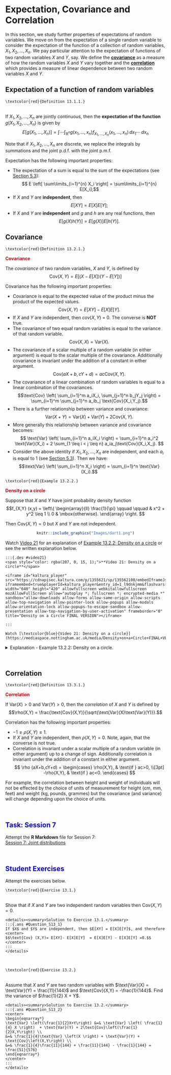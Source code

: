 # Expectation, Covariance and Correlation {#Correlation}

In this section, we study further properties of expectations of random variables. We move on from the expectation of a single random variable to consider the expectation of the function of a collection of random variables, $X_1, X_2, \ldots, X_n$. We pay particular attention to the expectation of functions of two random variables $X$ and $Y$, say. We define the [**covariance**](#Correlation:Covariance) as a measure of how the random variables $X$ and $Y$ vary together and the [**correlation**](#Correlation:Correlation) which provides a measure of linear dependence between two random variables $X$ and $Y$.


## Expectation of a function of random variables {#Correlation:Expectation}

:::{.def #Correlation:def:expectation} 
```asis
\textcolor{red}{Definition 13.1.1.}
```
\
If $X_1,X_2,\dots,X_n$ are jointly continuous, then the **expectation of the function** $g(X_1,X_2,\dots,X_n)$ is given by  
<center>
$$ E[g(X_1,\dots,X_n)] = \int\cdots\int_{\mathbb{R}^n} g(x_1,\dots,x_n) f_{X_1,\dots,X_n}(x_1,\dots,x_n) \,dx_1 \cdots \,dx_n $$
</center>
:::

Note that if $X_1,X_2,\dots,X_n$ are discrete, we replace the integrals by summations and the joint p.d.f. with the joint p.m.f.

Expectation has the following important properties:

- The expectation of a sum is equal to the sum of the expectations (see [Section 5.3](#rv:expect)):  
<center>
$$ E \left[ \sum\limits_{i=1}^{n} X_i \right] = \sum\limits_{i=1}^{n} E[X_i];$$  
</center>  
- If $X$ and $Y$ are **independent**, then  
<center>
$$E[XY] = E[X]E[Y];$$  
</center>  
- If $X$ and $Y$ are **independent** and $g$ and $h$ are any real functions, then  
<center>
$$E[g(X)h(Y)]=E[g(X)]E[h(Y)].$$  
</center>  

## Covariance {#Correlation:Covariance}

:::{.def #Correlation:def:covariance}    
```asis
\textcolor{red}{Definition 13.2.1.}
```
<span style="color: rgba(207, 0, 15, 1);">**Covariance**</span>  

The *covariance* of two random variables, $X$ and $Y$, is defined by  
<center>  
$$\text{Cov}(X,Y) = E\left[(X-E[X])(Y-E[Y])\right]$$  
</center>  
:::

Covariance has the following important properties:  

- Covariance is equal to the expected value of the product minus the product of the expected values.  
<center>  
$$\text{Cov} (X,Y) = E[XY]-E[X]E[Y].$$  
</center>  
- If $X$ and $Y$ are independent, then $cov(X,Y)$ = 0.  The converse is **NOT** true.  
- The covariance of two equal random variables is equal to the variance of that random variable.  
<center>  
$$\text{Cov}(X,X) = \text{Var}(X).$$  
</center>  
- The covariance of a scalar multiple of a random variable (in either argument) is equal to the scalar multiple of the covariance. Additionally covariance is invariant under the addition of a constant in either argument.  
<center>
$$\text{Cov} (aX+b,cY+d) = ac \text{Cov}(X,Y).$$   
</center>  
-  The covariance of a linear combination of random variables is equal to a linear combination of the covariances.  
<center>  
$$\text{Cov} \left( \sum_{i=1}^m a_iX_i, \sum_{j=1}^n b_jY_j \right) = \sum_{i=1}^m \sum_{j=1}^n a_ib_j \text{Cov}(X_i,Y_j).$$  
</center>  
- There is a further relationship between variance and covariance:  
<center>
$$\text{Var}(X+Y) = \text{Var}(X) + \text{Var}(Y) + 2\text{Cov}(X,Y).$$  
</center>  
- More generally this relationship between variance and covariance becomes:  
<center>  
$$ \text{Var} \left( \sum_{i=1}^n a_iX_i \right) = \sum_{i=1}^n a_i^2 \text{Var}(X_i) + 2 \sum_{1 \leq i < j \leq n} a_ia_j\text{Cov}(X_i,X_j). $$  
</center>  
- Consider the above identity if $X_1,X_2,\dots,X_n$ are independent, and each $a_i$ is equal to $1$ (see [Section 5.3](#rv:expect)). Then we have:  
<center>  
$$\text{Var} \left( \sum_{i=1}^n X_i \right) = \sum_{i=1}^n \text{Var} (X_i).$$  
</center>



:::{.ex #Correlation:ex:circle}    
```asis
\textcolor{red}{Example 13.2.2.}
```
<span style="color: rgba(207, 0, 15, 1);">**Density on a circle** </span>  
  
Suppose that $X$ and $Y$ have joint probability density function 
<center>
$$f_{X,Y} (x,y) = \left\{ \begin{array}{ll} \frac{1}{\pi} \qquad \qquad & x^2 + y^2 \leq 1 \\ 0 & \mbox{otherwise}. \end{array} \right. $$ 
</center>
Then $\text{Cov} (X,Y) =0$ but $X$ and $Y$ are not independent. 

<center>
```r
knitr::include_graphics("Images/dart1.png")
```
</center>
:::


Watch [Video 21](#video21) for an explanation of [Example 13.2.2: Density on a circle](#Correlation:ex:circle) or see the written explanation below.

```asis
:::{.des #video21}
<span style="color: rgba(207, 0, 15, 1);">**Video 21: Density on a circle**</span>  

<iframe id="kaltura_player" src="https://cdnapisec.kaltura.com/p/1355621/sp/135562100/embedIframeJs/uiconf_id/13188771/partner_id/1355621?iframeembed=true&playerId=kaltura_player&entry_id=1_l9dnkjmm&flashvars[streamerType]=auto&amp;flashvars[localizationCode]=en&amp;flashvars[sideBarContainer.plugin]=true&amp;flashvars[sideBarContainer.position]=left&amp;flashvars[sideBarContainer.clickToClose]=true&amp;flashvars[chapters.plugin]=true&amp;flashvars[chapters.layout]=vertical&amp;flashvars[chapters.thumbnailRotator]=false&amp;flashvars[streamSelector.plugin]=true&amp;flashvars[EmbedPlayer.SpinnerTarget]=videoHolder&amp;flashvars[dualScreen.plugin]=true&amp;flashvars[hotspots.plugin]=1&amp;flashvars[Kaltura.addCrossoriginToIframe]=true&amp;&wid=1_yxwy9epo" width="640" height="420" allowfullscreen webkitallowfullscreen mozAllowFullScreen allow="autoplay *; fullscreen *; encrypted-media *" sandbox="allow-downloads allow-forms allow-same-origin allow-scripts allow-top-navigation allow-pointer-lock allow-popups allow-modals allow-orientation-lock allow-popups-to-escape-sandbox allow-presentation allow-top-navigation-by-user-activation" frameborder="0" title="Density on a Circle FINAL VERSION"></iframe>

:::
```

```asis
Watch [\textcolor{blue}{Video 21: Density on a circle}](https://mediaspace.nottingham.ac.uk/media/Density+on+a+Circle+FINAL+VERSION/1_l9dnkjmm)
```  

<details><summary>Explanation - Example 13.2.2: Density on a circle.</summary>

We begin by computing $E[X]$, $E[Y]$ and $E[XY]$.  
To compute $E[X]$, we first find $f_X (x)$.  
Note that if $X=x$, then  
<center>  
\[ x^2 + y^2 \leq 1 \hspace{1cm} \Leftrightarrow \hspace{1cm} y^2 \leq 1-x^2 \hspace{1cm} \Leftrightarrow \hspace{1cm} 
- \sqrt{1-x^2} \leq y \leq \sqrt{1-x^2}. \]  
</center> 
Hence, for $-1 < x< 1$,  
<center>  
\begin{eqnarray*}
f_X (x) &=& \int_{-\sqrt{1-x^2}}^{\sqrt{1-x^2}} f_{X,Y} (x,y) \, dy  \\
&=& \int_{-\sqrt{1-x^2}}^{\sqrt{1-x^2}} \frac{1}{\pi} \, dy  \\
&=& \left[ \frac{y}{\pi} \right]_{-\sqrt{1-x^2}}^{\sqrt{1-x^2}} \\
&=& \frac{\sqrt{1-x^2}}{\pi} - \frac{-\sqrt{1-x^2}}{\pi} = \frac{2 \sqrt{1- x^2}}{\pi}. \end{eqnarray*}
</center>  
Thus  
<center>  
\[ f_X (x) = \left\{ \begin{array}{ll}  \frac{2 \sqrt{1- x^2}}{\pi} \qquad \qquad & -1 < x < 1 \\ 0 & \mbox{otherwise}. \end{array} \right.  \]  
</center>  
see Figure \@ref(fig:circle).  
<center>
```r
x=seq(-1,1,0.001)
p=2*sqrt(1-x^2)/pi
plot(x,p,xlab="x",ylab=expression(paste(f[X],"(x)")),main="",type="l",lwd=2)
```
</center> 
Therefore $E[X]$ is given by  
<center>  
\begin{eqnarray*}
E[X] &=& \int_{-\infty}^\infty x f_X (x) \, dx \\
&=& \int_{-1}^1 x  \frac{2 \sqrt{1- x^2}}{\pi} \, dx \\
&=& \int_{-1}^0 x  \frac{2 \sqrt{1- x^2}}{\pi} \, dx  +  \int_0^1 x  \frac{2 \sqrt{1- x^2}}{\pi} \, dx \end{eqnarray*}  
</center>  
Using a change of variable $v=-x$ in the first integral:  
<center>  
\begin{eqnarray*}
 \int_{-1}^0 x  \frac{2 \sqrt{1- x^2}}{\pi} \, dx &=& \int_1^0 (-v) \frac{2 \sqrt{1- (-v)^2}}{\pi} \, (-dv) \\
 &=& - \int_0^1 v \frac{2 \sqrt{1- (v)^2}}{\pi} \, dv.
\end{eqnarray*}  
</center>  

Hence, the red and blue integrals below are equal:  
<center>
\begin{eqnarray*}
E[X] &=&  - \color{red}{\int_0^1 v \frac{2 \sqrt{1- v^2}}{\pi} \, dv} + \color{blue}{\int_0^1 x  \frac{2 \sqrt{1- x^2}}{\pi} \, dx} \nonumber \\
&=& 0. 
\end{eqnarray*}  
</center>

A symmetry argument gives that   
<center>  
\[ f_Y (y) = \left\{ \begin{array}{ll}  \frac{2 \sqrt{1- y^2}}{\pi} \qquad \qquad & -1 < y < 1 \\ 0 & \mbox{otherwise}, \end{array} \right. \]  
</center>  
and $E[Y]=0$.  
Now  
<center>   
\begin{eqnarray*}
E[XY]&=& \int \int_{x^2+y^2 \leq 1} xy \frac{1}{\pi} \, dy \, dx \\
&=& \int_{-1}^1 \int_{-\sqrt{1-x^2}}^{\sqrt{1-x^2}} xy \frac{1}{\pi} \, dy \, dx \\  % Condition on the size of x,  then y needs to be in the given range.
&=& \int_{-1}^1 \frac{x}{\pi} \left[ \frac{y^2}{2} \right]_{-\sqrt{1-x^2}}^{\sqrt{1-x^2}} \, dx \\
&=& \int_{-1}^1 \frac{x}{2\pi} \left[ 1-x^2 - (1-x^2)\right] \, dx \\
&=&  \int_{-1}^1 \frac{x}{2\pi} (0) \, dx =0. \end{eqnarray*}
</center>  
Therefore   
<center>   
\[ cov (X,Y) = E[XY] - E[X] E[Y] = 0 - 0\times 0 =0. \]  
</center>   
However, $X$ and $Y$ are **not independent**.    
Note that for $x=0.8$ and $y=0.8$, $x^2 + y^2 = 0.8^2 + 0.8^2 = 1.28 >1$, so   
<center> 
\[ f_{X,Y} (0.8,0.8) =0.\]  
</center>   
However, $f_X(0.8) = \frac{2}{\pi} \sqrt{1-0.8^2} = 0.382$ and also $f_Y(0.8)=0.382$ giving  
<center>   
\[ f_X(0.8) f_Y(0.8) =0.382 \times 0.382 \neq 0 =  f_{X,Y} (0.8,0.8). \]  
</center> 
</details> 
\

## Correlation {#Correlation:Correlation}

:::{.def #Correlation:def:Correlation}
```asis
\textcolor{red}{Definition 13.3.1.}
```
<span style="color: rgba(207, 0, 15, 1);">**Correlation**</span>   


If  $\text{Var}(X)>0$ and $\text{Var}(Y)>0$, then the *correlation* of $X$ and $Y$ is defined by  
<center>
$$\rho(X,Y) = \frac{\text{Cov}(X,Y)}{\sqrt{\text{Var}(X)\text{Var}(Y)}}.$$
</center>  
:::

Correlation has the following important properties:

- $-1 \leq \rho(X,Y) \leq 1$.  
- If $X$ and $Y$ are independent, then $\rho(X,Y)=0$.  Note, again, that the converse is not true.  
- Correlation is invariant under a scalar multiple of a random variable (in either argument) up to a change of sign. Additionally correlation is invariant under the addition of a constant in either argument.  
<center>  
$$ \rho (aX+b,cY+d) = \begin{cases} \rho(X,Y), & \text{if } ac>0, \\[3pt]
-\rho(X,Y), & \text{if } ac<0. \end{cases} $$  
</center>  

For example, the correlation between height and weight of individuals will not be effected by the choice of units of measurement for height (cm, mm, feet) and weight (kg, pounds, grammes) but the covariance (and variance) will change depending upon the choice of units.

\

## <span style="color: rgba(15, 0, 207, 1);">**Task: Session 7**</span>  {- #Correlation:lab}

Attempt the **R Markdown** file for Session 7:  
[Session 7: Joint distributions](https://moodle.nottingham.ac.uk/course/view.php?id=134982#section-2)

\



## <span style="color: rgba(15, 0, 207, 1);">**Student Exercises**</span>  {- #Correlation:exer}

Attempt the exercises below. 

:::{.exer #exer13:1}
```asis
\textcolor{red}{Exercise 13.1.}
```
\
Show that if $X$ and $Y$ are two independent random variables then $\text{Cov} (X,Y) =0$.  
:::

```asis
<details><summary>Solution to Exercise 13.1.</summary>
:::{.ans #Question_S13_1}
If $X$ and $Y$ are independent, then $E[XY] = E[X]E[Y]$, and therefore 
<center>  
$$\text{Cov} (X,Y)= E[XY]- E[X]E[Y]  = E[X]E[Y] - E[X]E[Y] =0.$$  
</center>
:::
</details>
```
\

:::{.exer #exer13:2}
```asis
\textcolor{red}{Exercise 13.2.}
```
\
Assume that $X$ and $Y$ are two random variables with $\text{Var}(X) = \text{Var}(Y) = \frac{11}{144}$ and $\text{Cov}(X,Y) = -\frac{1}{144}$.  Find the variance of $\frac{1}{2} X + Y$.  
:::

```asis
<details><summary>Solution to Exercise 13.2.</summary>
:::{.ans #Question_S13_2} 
<center>
\begin{eqnarray*}
\text{Var} \left(\frac{1}{2}X+Y\right) &=& \text{Var} \left( \frac{1}{4} X \right)  + \text{Var}(Y) + 2\text{Cov}\left(\frac{1}{2}X,Y\right) \\
&=& \frac{1}{4}\text{Var} \left(X \right) + \text{Var}(Y) + \text{Cov}\left(X,Y\right) \\
&=& \frac{1}{4}\frac{11}{144} + \frac{11}{144} - \frac{1}{144} = \frac{51}{576}
\end{eqnarray*}  
</center>  
:::  
</details>
```